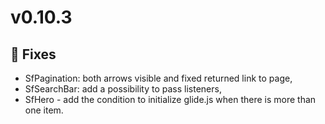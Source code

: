 
<Meta title="Releases/v0.10.3/Change log" />

# v0.10.3

## 🐛 Fixes


- SfPagination: both arrows visible and fixed returned link to page,
- SfSearchBar: add a possibility to pass listeners, 
- SfHero - add the condition to initialize glide.js when there is more than one item.
